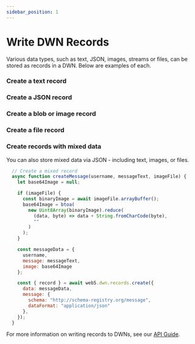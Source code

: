 ```yaml
---
sidebar_position: 1
---
```


# Write DWN Records

Various data types, such as text, JSON, images, streams or files, can be stored as records in a DWN. Below are examples of each.

### Create a text record

<CodeSnippet functionName='createTextRecord'/>

### Create a JSON record

<CodeSnippet functionName='createJsonRecord'/>

### Create a blob or image record

<CodeSnippet functionName='uploadImage'/>

### Create a file record

<CodeSnippet functionName='uploadFile'/>

### Create records with mixed data
You can also store mixed data via JSON - including text, images, or files.

```js
  // Create a mixed record
  async function createMessage(username, messageText, imageFile) {
    let base64Image = null;

    if (imageFile) {
      const binaryImage = await imageFile.arrayBuffer();
      base64Image = btoa(
        new Uint8Array(binaryImage).reduce(
          (data, byte) => data + String.fromCharCode(byte),
          ""
        )
      );
    }

    const messageData = {
      username,
      message: messageText,
      image: base64Image
    };

    const { record } = await web5.dwn.records.create({
      data: messageData,
      message: {
        schema: "http://schema-registry.org/message",
        dataFormat: "application/json"
      },
    });
  }
```


For more information on writing records to DWNs, see our [API Guide](/api/web5-js/dwn/records#createrequest).